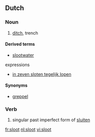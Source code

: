 ==Dutch==
{{wikipedia|lang=nl}}

===Noun===
{{nl-noun|sloten}}

# [[ditch]], trench

====Derived terms====
* [[slootwater]] {{n}}

expressions
* [[in zeven sloten tegelijk lopen]]

====Synonyms====
* [[greppel]]

===Verb===
{{infl|nl|verb}}

# singular past imperfect form of [[sluiten]]

[[fr:sloot]]
[[nl:sloot]]
[[vi:sloot]]